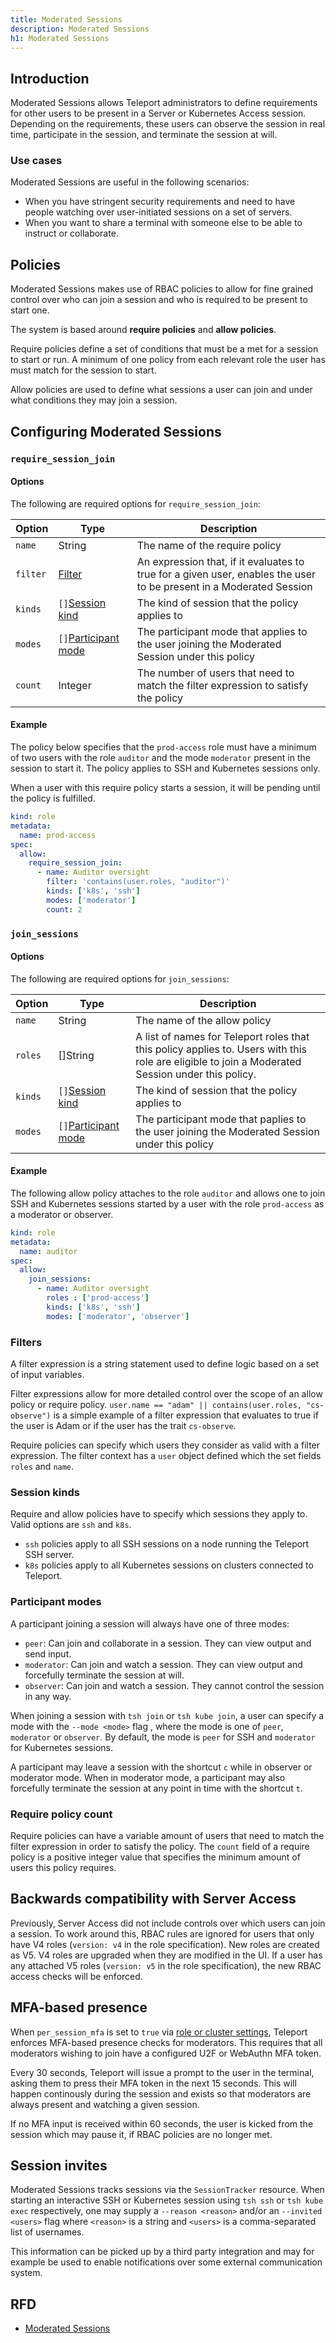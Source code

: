 ```yaml
---
title: Moderated Sessions
description: Moderated Sessions
h1: Moderated Sessions
---
```


## Introduction

Moderated Sessions allows Teleport administrators to
define requirements for other users to be present in a Server or Kubernetes Access session. Depending on the requirements, these users can observe the session in real time, participate in the session, and terminate the session at will.

### Use cases

Moderated Sessions are useful in the following scenarios:
- When you have stringent security requirements and need to have people watching over user-initiated sessions on a set of servers.
- When you want to share a terminal with someone else to be able to instruct or collaborate.

## Policies

Moderated Sessions makes use of RBAC policies to allow for fine grained control over
who can join a session and who is required to be present to start one.

The system is based around **require policies** and **allow policies**. 

Require policies define a set of conditions that must be a met for a session to start or run.
A minimum of one policy from each relevant role the user has must match for the session to start.

Allow policies are used to define what sessions a user can join
and under what conditions they may join a session.

## Configuring Moderated Sessions

### `require_session_join`

#### Options

The following are required options for `require_session_join`:

|Option|Type|Description|
|---|---|---|
|`name`|String|The name of the require policy|
|`filter`|[Filter](./moderated-sessions.mdx#filters)|An expression that, if it evaluates to true for a given user, enables the user to be present in a Moderated Session|
|`kinds`|`[]`[Session kind](./moderated-sessions.mdx/#session-kinds)|The kind of session that the policy applies to|
|`modes`|`[]`[Participant mode](./moderated-sessions.mdx#participant-modes)|The participant mode that applies to the user joining the Moderated Session under this policy|
|`count`|Integer|The number of users that need to match the filter expression to satisfy the policy|

#### Example

The policy below specifies that the `prod-access` role
must have a minimum of two users with the role `auditor` and the mode `moderator` present in the session
to start it. The policy applies to SSH and Kubernetes sessions only.

When a user with this require policy starts a session, it will be pending
until the policy is fulfilled. 

```yaml
kind: role
metadata:
  name: prod-access
spec:
  allow:
    require_session_join:
      - name: Auditor oversight
        filter: 'contains(user.roles, "auditor")'
        kinds: ['k8s', 'ssh']
        modes: ['moderator']
        count: 2
```

### `join_sessions`

#### Options

The following are required options for `join_sessions`:

|Option|Type|Description|
|---|---|---|
|`name`|String|The name of the allow policy|
|`roles`|[]String|A list of names for Teleport roles that this policy applies to. Users with this role are eligible to join a Moderated Session under this policy.|
|`kinds`|`[]`[Session kind](./moderated-sessions.mdx#session-kinds)|The kind of session that the policy applies to|
|`modes`|`[]`[Participant mode](./moderated-sessions.mdx#participant-modes)|The participant mode that paplies to the user joining the Moderated Session under this policy|

#### Example

The following allow policy attaches to the role `auditor` and allows one to join
SSH and Kubernetes sessions started by a user with the role `prod-access` as a moderator or observer.

```yaml
kind: role
metadata:
  name: auditor
spec:
  allow:
    join_sessions:
      - name: Auditor oversight
        roles : ['prod-access']
        kinds: ['k8s', 'ssh']
        modes: ['moderator', 'observer']
```

### Filters

A filter expression is a string statement used to define logic based on a set of input variables.

Filter expressions allow for more detailed control over the scope of an allow policy or require policy.
`user.name == "adam" || contains(user.roles, "cs-observe")` is a simple example of a filter expression
that evaluates to true if the user is Adam or if the user has the trait `cs-observe`.

Require policies can specify which users they consider as valid with a filter expression.
 The filter context has a `user` object defined
which the set fields `roles` and `name`.

### Session kinds

Require and allow policies have to specify which sessions they apply to. Valid options are `ssh` and `k8s`.

- `ssh` policies apply to all SSH sessions on a node running the Teleport SSH server.
- `k8s` policies apply to all Kubernetes sessions on clusters connected to Teleport.

### Participant modes
A participant joining a session will always have one of three modes:

- `peer`: Can join and collaborate in a session. They can view output and send input.
- `moderator`: Can join and watch a session. They can view output and forcefully terminate the session at will.
- `observer`: Can join and watch a session. They cannot control the session in any way.

When joining a session with `tsh join` or `tsh kube join`, a user can specify a mode with the `--mode <mode>` flag
, where the mode is one of `peer`, `moderator` or `observer`. By default, the mode is `peer` for SSH and
`moderator` for Kubernetes sessions.

A participant may leave a session with the shortcut `c` while in observer or moderator mode.
When in moderator mode, a participant may also forcefully terminate the session at any point in time
with the shortcut `t`.

### Require policy count

Require policies can have a variable amount of users that need to match the filter expression
in order to satisfy the policy. The `count` field of a require policy is a positive integer
value that specifies the minimum amount of users this policy requires.

## Backwards compatibility with Server Access

Previously, Server Access did not include controls over which users can join a session.
To work around this, RBAC rules are ignored for users that only have V4 roles (`version: v4` in the role specification).
New roles are created as V5. V4 roles are upgraded when they are modified in the UI.
If a user has any attached V5 roles (`version: v5` in the role specification), the new RBAC access checks will be enforced.

## MFA-based presence

When `per_session_mfa` is set to `true` via [role or cluster settings](../../access-controls/guides/per-session-mfa.mdx), Teleport enforces
MFA-based presence checks for moderators.
This requires that all moderators wishing to join have a configured U2F or WebAuthn MFA token.

Every 30 seconds, Teleport will issue a prompt to the user in the terminal, asking them
to press their MFA token in the next 15 seconds. This will happen continously during the session
and exists so that moderators are always present and watching a given session.

If no MFA input is received within 60 seconds, the user is kicked
from the session which may pause it, if RBAC policies are no longer met.

## Session invites

Moderated Sessions tracks sessions via the `SessionTracker` resource. When starting
an interactive SSH or Kubernetes session using `tsh ssh` or `tsh kube exec` respectively,
one may supply a `--reason <reason>` and/or an `--invited <users>` flag where `<reason>`
is a string and `<users>` is a comma-separated list of usernames.

This information can be picked up by a third party integration and may for example be used to
enable notifications over some external communication system.

## RFD

- [Moderated Sessions](https://github.com/gravitational/teleport/blob/master/rfd/0043-kubeaccess-multiparty.md)
